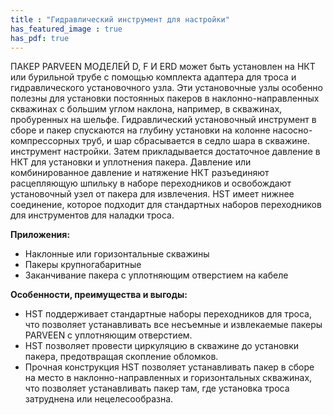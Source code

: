 ```yaml
---
title : "Гидравлический инструмент для настройки"
has_featured_image : true
has_pdf: true
---
```


ПАКЕР PARVEEN МОДЕЛЕЙ D, F И ERD может быть установлен на НКТ или бурильной трубе с помощью комплекта адаптера для троса и гидравлического установочного узла. Эти установочные узлы особенно полезны для установки постоянных пакеров в наклонно-направленных скважинах с большим углом наклона, например, в скважинах, пробуренных на шельфе. Гидравлический установочный инструмент в сборе и пакер спускаются на глубину установки на колонне насосно-компрессорных труб, и шар сбрасывается в седло шара в скважине. инструмент настройки. Затем прикладывается достаточное давление в НКТ для установки и уплотнения пакера. Давление или комбинированное давление и натяжение НКТ разъединяют расцепляющую шпильку в наборе переходников и освобождают установочный узел от пакера для извлечения. HST имеет нижнее соединение, которое подходит для стандартных наборов переходников для инструментов для наладки троса.

**Приложения:**

* Наклонные или горизонтальные скважины
* Пакеры крупногабаритные
* Заканчивание пакера с уплотняющим отверстием на кабеле

**Особенности, преимущества и выгоды:**

* HST поддерживает стандартные наборы переходников для троса, что позволяет устанавливать все несъемные и извлекаемые пакеры PARVEEN с уплотняющим отверстием.
* HST позволяет провести циркуляцию в скважине до установки пакера, предотвращая скопление обломков.
* Прочная конструкция HST позволяет устанавливать пакер в сборе на место в наклонно-направленных и горизонтальных скважинах, что позволяет устанавливать пакер там, где установка троса затруднена или нецелесообразна.